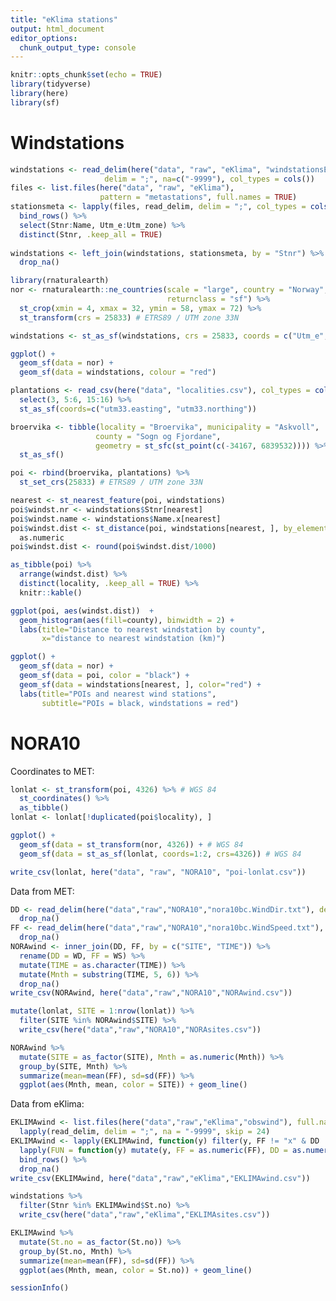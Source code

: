 ```yaml
---
title: "eKlima stations"
output: html_document
editor_options: 
  chunk_output_type: console
---
```


```r
knitr::opts_chunk$set(echo = TRUE)
library(tidyverse)
library(here)
library(sf)
```

# Windstations

```r
windstations <- read_delim(here("data", "raw", "eKlima", "windstationsEklima.txt"), 
                     delim = ";", na=c("-9999"), col_types = cols())
files <- list.files(here("data", "raw", "eKlima"), 
                    pattern = "metastations", full.names = TRUE)
stationsmeta <- lapply(files, read_delim, delim = ";", col_types = cols()) %>% 
  bind_rows() %>% 
  select(Stnr:Name, Utm_e:Utm_zone) %>% 
  distinct(Stnr, .keep_all = TRUE)
  
windstations <- left_join(windstations, stationsmeta, by = "Stnr") %>% 
  drop_na()
```

```r
library(rnaturalearth)
nor <- rnaturalearth::ne_countries(scale = "large", country = "Norway", 
                                   returnclass = "sf") %>% 
  st_crop(xmin = 4, xmax = 32, ymin = 58, ymax = 72) %>% 
  st_transform(crs = 25833) # ETRS89 / UTM zone 33N

windstations <- st_as_sf(windstations, crs = 25833, coords = c("Utm_e","Utm_n"))

ggplot() +
  geom_sf(data = nor) + 
  geom_sf(data = windstations, colour = "red")
```

```r
plantations <- read_csv(here("data", "localities.csv"), col_types = cols()) %>% 
  select(3, 5:6, 15:16) %>% 
  st_as_sf(coords=c("utm33.easting", "utm33.northing"))

broervika <- tibble(locality = "Broervika", municipality = "Askvoll", 
                   county = "Sogn og Fjordane", 
                   geometry = st_sfc(st_point(c(-34167, 6839532)))) %>% 
  st_as_sf()

poi <- rbind(broervika, plantations) %>% 
  st_set_crs(25833) # ETRS89 / UTM zone 33N

nearest <- st_nearest_feature(poi, windstations)
poi$windst.nr <- windstations$Stnr[nearest]
poi$windst.name <- windstations$Name.x[nearest]
poi$windst.dist <- st_distance(poi, windstations[nearest, ], by_element = TRUE) %>% 
  as.numeric
poi$windst.dist <- round(poi$windst.dist/1000)
```

```r
as_tibble(poi) %>% 
  arrange(windst.dist) %>% 
  distinct(locality, .keep_all = TRUE) %>% 
  knitr::kable()
```

```r
ggplot(poi, aes(windst.dist))  +
  geom_histogram(aes(fill=county), binwidth = 2) + 
  labs(title="Distance to nearest windstation by county",
       x="distance to nearest windstation (km)")

ggplot() +
  geom_sf(data = nor) + 
  geom_sf(data = poi, color = "black") +
  geom_sf(data = windstations[nearest, ], color="red") + 
  labs(title="POIs and nearest wind stations", 
       subtitle="POIs = black, windstations = red")
```

# NORA10

Coordinates to MET:

```r
lonlat <- st_transform(poi, 4326) %>% # WGS 84
  st_coordinates() %>% 
  as_tibble()
lonlat <- lonlat[!duplicated(poi$locality), ]
```

```r
ggplot() +
  geom_sf(data = st_transform(nor, 4326)) + # WGS 84
  geom_sf(data = st_as_sf(lonlat, coords=1:2, crs=4326)) # WGS 84

write_csv(lonlat, here("data", "raw", "NORA10", "poi-lonlat.csv"))
```

Data from MET:

```r
DD <- read_delim(here("data","raw","NORA10","nora10bc.WindDir.txt"), delim = ";") %>% 
  drop_na()
FF <- read_delim(here("data","raw","NORA10","nora10bc.WindSpeed.txt"), delim = ";") %>% 
  drop_na()
NORAwind <- inner_join(DD, FF, by = c("SITE", "TIME")) %>% 
  rename(DD = WD, FF = WS) %>% 
  mutate(TIME = as.character(TIME)) %>% 
  mutate(Mnth = substring(TIME, 5, 6)) %>% 
  drop_na()
write_csv(NORAwind, here("data","raw","NORA10","NORAwind.csv"))

mutate(lonlat, SITE = 1:nrow(lonlat)) %>% 
  filter(SITE %in% NORAwind$SITE) %>% 
  write_csv(here("data","raw","NORA10","NORAsites.csv"))
```

```r
NORAwind %>%
  mutate(SITE = as_factor(SITE), Mnth = as.numeric(Mnth)) %>% 
  group_by(SITE, Mnth) %>% 
  summarize(mean=mean(FF), sd=sd(FF)) %>% 
  ggplot(aes(Mnth, mean, color = SITE)) + geom_line()
```

Data from eKlima:

```r
EKLIMAwind <- list.files(here("data","raw","eKlima","obswind"), full.names = TRUE) %>% 
  lapply(read_delim, delim = ";", na = "-9999", skip = 24)
EKLIMAwind <- lapply(EKLIMAwind, function(y) filter(y, FF != "x" & DD != "x")) %>% 
  lapply(FUN = function(y) mutate(y, FF = as.numeric(FF), DD = as.numeric(DD))) %>% 
  bind_rows() %>% 
  drop_na()
write_csv(EKLIMAwind, here("data","raw","eKlima","EKLIMAwind.csv"))

windstations %>%
  filter(Stnr %in% EKLIMAwind$St.no) %>% 
  write_csv(here("data","raw","eKlima","EKLIMAsites.csv"))
```

```r
EKLIMAwind %>% 
  mutate(St.no = as_factor(St.no)) %>% 
  group_by(St.no, Mnth) %>% 
  summarize(mean=mean(FF), sd=sd(FF)) %>% 
  ggplot(aes(Mnth, mean, color = St.no)) + geom_line()
```

```r
sessionInfo()
```